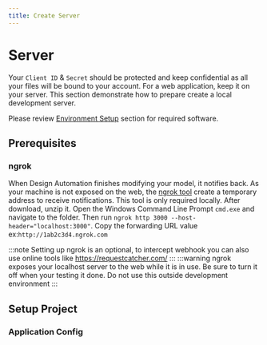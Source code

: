 ```yaml
---
title: Create Server
---
```



# Server

Your `Client ID` & `Secret` should be protected and keep confidential as all your files will be bound to your account. For a web application, keep it on your server. This section demonstrate how to prepare create a local development server.

Please review [Environment Setup](https://tutorials.autodesk.io/setup/) section for required software.

## Prerequisites

### ngrok

When Design Automation finishes modifying your model, it notifies back. As your machine is not exposed on the web, the [ngrok tool](https://ngrok.com/) create a temporary address to receive notifications. This tool is only required locally.
After download, unzip it. Open the Windows Command Line Prompt `cmd.exe` and navigate to the folder.
Then run `ngrok http 3000 --host-header="localhost:3000"`.
Copy the forwarding URL value ex:`http://1ab2c3d4.ngrok.com`

<ResponsiveVideo src={PreviewUrl} />

:::note
Setting up ngrok is an optional, to intercept webhook you can also use online tools like https://requestcatcher.com/
:::
:::warning
ngrok exposes your localhost server to the web while it is in use. Be sure to turn it off when your testing it done. Do not use this outside development environment
:::

## Setup Project

<EnvTabs
  NodeJsVsCode={NodeJsVsCodeSetup}
  DotNetVsCode={DotNetVsCodeSetup}
  DotNetVs2022={DotNetVS2022Setup}
/>

### Application Config

<EnvTabs
  NodeJsVsCode={NodeJsVsCodeSetup}
  DotNetVsCode={DotNetVsCodeConfig}
  DotNetVs2022={DotnetVS2022Config}
/>
